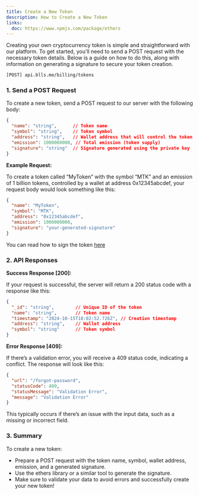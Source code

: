 ```yaml
---
title: Create a New Token
description: How to Create a New Token
links:
  doc: https://www.npmjs.com/package/ethers
---
```


Creating your own cryptocurrency token is simple and straightforward with our platform. To get started, you'll need to send a POST request with the necessary token details. Below is a guide on how to do this, along with information on generating a signature to secure your token creation.

```bash
[POST] api.blls.me/billing/tokens
```

### 1. Send a POST Request

To create a new token, send a POST request to our server with the following body:

```json
{
  "name": "string",      // Token name
  "symbol": "string",    // Token symbol
  "address": "string",   // Wallet address that will control the token
  "emission": 1000000000, // Total emission (token supply)
  "signature": "string"  // Signature generated using the private key
}
```

**Example Request:**

To create a token called “MyToken” with the symbol “MTK” and an emission of 1 billion tokens, controlled by a wallet at address 0x12345abcdef, your request body would look something like this:


```json
{
  "name": "MyToken",
  "symbol": "MTK",
  "address": "0x12345abcdef",
  "emission": 1000000000,
  "signature": "your-generated-signature"
}
```

You can read how to sign the token [here](/docs/utilities/sign-token)


### 2. API Responses

**Success Response [200]:**

If your request is successful, the server will return a 200 status code with a response like this:

```json
{
  "_id": "string",        // Unique ID of the token
  "name": "string",       // Token name
  "timestamp": "2024-10-15T18:02:52.726Z", // Creation timestamp
  "address": "string",    // Wallet address
  "symbol": "string"      // Token symbol
}
```

**Error Response [409]:**

If there’s a validation error, you will receive a 409 status code, indicating a conflict. The response will look like this:

```json
{
  "url": "/forgot-password",
  "statusCode": 409,
  "statusMessage": "Validation Error",
  "message": "Validation Error"
}
```

This typically occurs if there’s an issue with the input data, such as a missing or incorrect field.

### 3. Summary

To create a new token:

* Prepare a POST request with the token name, symbol, wallet address, emission, and a generated signature.
* Use the ethers library or a similar tool to generate the signature.
* Make sure to validate your data to avoid errors and successfully create your new token!